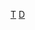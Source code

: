 {{Catnav|頁面分類|...|消費電子產品|电视|电视节目}}
{{Catnav|頁面分類|...|电视|各國電視|泰國電視}}

[[Category:各国电视节目|T]]
[[Category:泰國電視|D]]